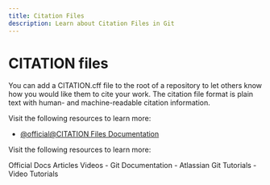 ```yaml
---
title: Citation Files
description: Learn about Citation Files in Git
---
```


# CITATION files

You can add a CITATION.cff file to the root of a repository to let others know how you would like them to cite your work. The citation file format is plain text with human- and machine-readable citation information.

Visit the following resources to learn more:

- [@official@CITATION Files Documentation](https://docs.github.com/en/repositories/managing-your-repositorys-settings-and-features/customizing-your-repository/about-citation-files)

Visit the following resources to learn more:

<Tabs defaultValue="official">
<TabsList>
<TabsTrigger value="official">Official Docs</TabsTrigger>
<TabsTrigger value="article">Articles</TabsTrigger>
<TabsTrigger value="video">Videos</TabsTrigger>
</TabsList>

<TabsContent value="official">
- <Link href="https://git-scm.com/docs">Git Documentation</Link>
</TabsContent>
<TabsContent value="article">
- <Link href="https://www.atlassian.com/git/tutorials">Atlassian Git Tutorials</Link>
</TabsContent>
<TabsContent value="video">
- <Link href="https://www.youtube.com/results?search_query=git+citation-files+tutorial">Video Tutorials</Link>
</TabsContent>
</Tabs>

<Outlet path="2-git-basics/commands/citation-files" />
